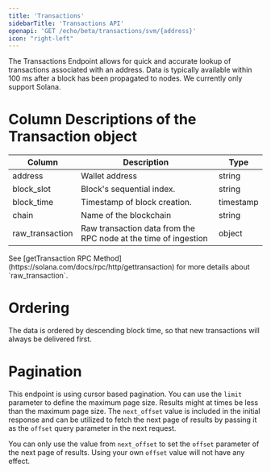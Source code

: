 ```yaml
---
title: 'Transactions'
sidebarTitle: 'Transactions API'
openapi: 'GET /echo/beta/transactions/svm/{address}'
icon: "right-left"
---
```


The Transactions Endpoint allows for quick and accurate lookup of transactions associated with an address.
Data is typically available within 100 ms after a block has been propagated to nodes. We currently only support Solana.

# Column Descriptions of the Transaction object

| Column                          | Description                                                     | Type          |
|---------------------------------|-----------------------------------------------------------------|---------------|
| address                         | Wallet                   address                                | string        |
| block_slot                      | Block's sequential index.                                       | string        |
| block_time                      | Timestamp of block creation.                                    | timestamp     |
| chain                           | Name of the blockchain                                          | string        |
| raw_transaction                 | Raw transaction data from the RPC node at the time of ingestion | object        |

<Note>
  See [getTransaction RPC Method](https://solana.com/docs/rpc/http/gettransaction) for more details about `raw_transaction`.
</Note>

# Ordering

The data is ordered by descending block time, so that new transactions will always be delivered first.


# Pagination

This endpoint is using cursor based pagination. You can use the `limit` parameter to define the maximum page size.
Results might at times be less than the maximum page size.
The `next_offset` value is included in the initial response and can be utilized to fetch the next page of results by passing it as the `offset` query parameter in the next request.

<Warning>You can only use the value from `next_offset` to set the `offset` parameter of the next page of results. Using your own `offset` value will not have any effect.</Warning>
